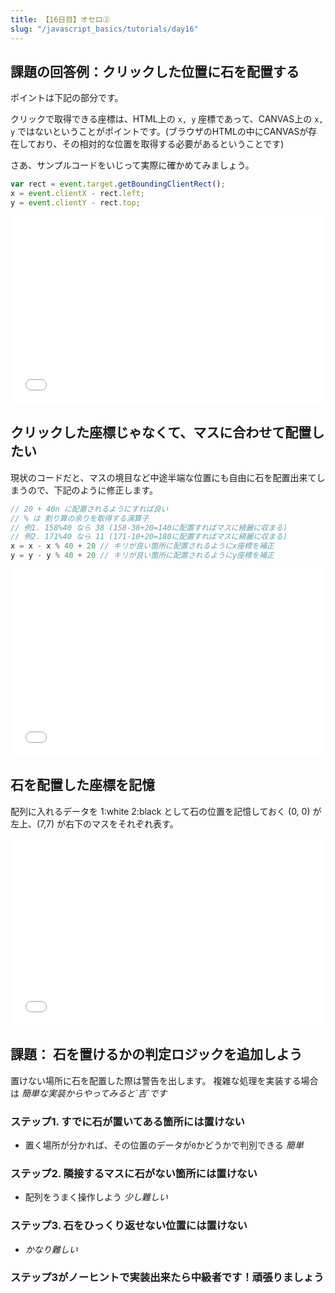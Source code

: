 ```yaml
---
title: 【16日目】オセロ②
slug: "/javascript_basics/tutorials/day16"
---
```


## 課題の回答例：クリックした位置に石を配置する

ポイントは下記の部分です。

クリックで取得できる座標は、HTML上の `x, y` 座標であって、CANVAS上の `x, y` ではないということがポイントです。(ブラウザのHTMLの中にCANVASが存在しており、その相対的な位置を取得する必要があるということです)

さあ、サンプルコードをいじって実際に確かめてみましょう。

```js
var rect = event.target.getBoundingClientRect();
x = event.clientX - rect.left;
y = event.clientY - rect.top;
```

<iframe width="100%" height="300" src="//jsfiddle.net/yu6b01ts/10/embedded/" allowfullscreen="allowfullscreen" allowpaymentrequest frameborder="0"></iframe>

## クリックした座標じゃなくて、マスに合わせて配置したい

現状のコードだと、マスの境目など中途半端な位置にも自由に石を配置出来てしまうので、下記のように修正します。

```js
// 20 + 40n に配置されるようにすれば良い
// % は 割り算の余りを取得する演算子
// 例1. 158%40 なら 38 (158-38+20=140に配置すればマスに綺麗に収まる)
// 例2. 171%40 なら 11 (171-10+20=180に配置すればマスに綺麗に収まる)
x = x - x % 40 + 20 // キリが良い箇所に配置されるようにx座標を補正
y = y - y % 40 + 20 // キリが良い箇所に配置されるようにy座標を補正
```

<iframe width="100%" height="300" src="//jsfiddle.net/yu6b01ts/11/embedded/" allowfullscreen="allowfullscreen" allowpaymentrequest frameborder="0"></iframe>

## 石を配置した座標を記憶

配列に入れるデータを 1:white 2:black として石の位置を記憶しておく
(0, 0) が左上、(7,7) が右下のマスをそれぞれ表す。

<iframe width="100%" height="300" src="//jsfiddle.net/yu6b01ts/13/embedded/" allowfullscreen="allowfullscreen" allowpaymentrequest frameborder="0"></iframe>

## 課題： 石を置けるかの判定ロジックを追加しよう

置けない場所に石を配置した際は警告を出します。
複雑な処理を実装する場合は _簡単な実装からやってみると\`吉\`です_

### ステップ1. すでに石が置いてある箇所には置けない
- 置く場所が分かれば、その位置のデータが`0`かどうかで判別できる _簡単_

### ステップ2. 隣接するマスに石がない箇所には置けない
- 配列をうまく操作しよう _少し難しい_

### ステップ3. 石をひっくり返せない位置には置けない
- _かなり難しい_

### ステップ3がノーヒントで実装出来たら中級者です！頑張りましょう

